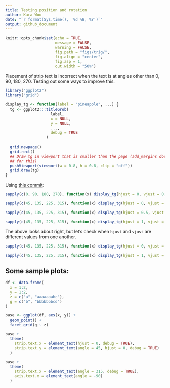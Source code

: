 ```yaml
---
title: Testing position and rotation
author: Kara Woo
date: "`r format(Sys.time(), '%d %B, %Y')`"
output: github_document
---
```


```r
knitr::opts_chunk$set(echo = TRUE,
                      message = FALSE,
                      warning = FALSE,
                      fig.path = "figs/trig/",
                      fig.align = "center",
                      fig.asp = 1,
                      out.width = "50%")
```

Placement of strip text is incorrect when the text is at angles other than 0,
90, 180, 270. Testing out some ways to improve this.

```r
library("ggplot2")
library("grid")
```

```r
display_tg <- function(label = "pineapple", ...) {
  tg <- ggplot2:::titleGrob(
                    label,
                    x = NULL,
                    y = NULL,
                    ...,
                    debug = TRUE
                  )
  
  grid.newpage()
  grid.rect()
  ## Draw tg in viewport that is smaller than the page (add_margins doesn't work
  ## for this)
  pushViewport(viewport(w = 0.8, h = 0.8, clip = "off"))
  grid.draw(tg)
}
```

Using [this commit](https://github.com/karawoo/ggplot2/commit/c655de255247feb2bcebb16c421eed37a6f4ca10):

```r
sapply(c(0, 90, 180, 270), function(x) display_tg(hjust = 0, vjust = 0, angle = x))
```

```r
sapply(c(45, 135, 225, 315), function(x) display_tg(hjust = 0, vjust = 0, angle = x))
```

```r
sapply(c(45, 135, 225, 315), function(x) display_tg(hjust = 0.5, vjust = 0.5, angle = x))
```

```r
sapply(c(45, 135, 225, 315), function(x) display_tg(hjust = 1, vjust = 1, angle = x))
```

The above looks about right, but let's check when `hjust` and `vjust` are
different values from one another.

```r
sapply(c(45, 135, 225, 315), function(x) display_tg(hjust = 0, vjust = 1, angle = x))
```

```r
sapply(c(45, 135, 225, 315), function(x) display_tg(hjust = 1, vjust = 0, angle = x))
```

## Some sample plots:

```r
df <- data.frame(
  x = 1:2,
  y = 1:2,
  z = c("a", "aaaaaaabc"),
  g = c("b", "bbbbbbbcd")
)

base <- ggplot(df, aes(x, y)) + 
  geom_point() +
  facet_grid(g ~ z)

base + 
  theme(
    strip.text.x = element_text(hjust = 0, debug = TRUE),
    strip.text.y = element_text(angle = 45, hjust = 0, debug = TRUE)
  )

base + 
  theme(
    strip.text.x = element_text(angle = 315, debug = TRUE),
    axis.text.x = element_text(angle = -90)
  )
```
